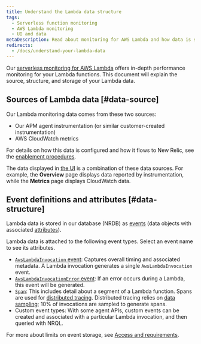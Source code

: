 ```yaml
---
title: Understand the Lambda data structure
tags:
  - Serverless function monitoring
  - AWS Lambda monitoring
  - UI and data
metaDescription: Read about monitoring for AWS Lambda and how data is structured and stored.
redirects:
  - /docs/understand-your-lambda-data
---
```


Our [serverless monitoring for AWS Lambda](/docs/introduction-new-relic-monitoring-aws-lambda) offers in-depth performance monitoring for your Lambda functions. This document will explain the source, structure, and storage of your Lambda data.

## Sources of Lambda data [#data-source]

Our Lambda monitoring data comes from these two sources:

* Our APM agent instrumentation (or similar customer-created instrumentation)
* AWS CloudWatch metrics

For details on how this data is configured and how it flows to New Relic, see the [enablement procedures](/docs/install-enable-new-relics-monitoring-aws-lambda).

The data displayed in [the UI](/docs/lambda-monitoring-ui) is a combination of these data sources. For example, the **Overview** page displays data reported by instrumentation, while the **Metrics** page displays CloudWatch data.

## Event definitions and attributes [#data-structure]

Lambda data is stored in our database (NRDB) as [events](https://docs.newrelic.com/docs/using-new-relic/welcome-new-relic/getting-started/glossary#event) (data objects with associated [attributes](https://docs.newrelic.com/docs/using-new-relic/welcome-new-relic/getting-started/glossary#attribute)).

Lambda data is attached to the following event types. Select an event name to see its attributes.

* [`AwsLambdaInvocation` event](/attribute-dictionary?attribute_name=&events_tids%5B%5D=9581): Captures overall timing and associated metadata. A Lambda invocation generates a single `AwsLambdaInvocation` event.
* [`AwsLambdaInvocationError` event](/attribute-dictionary?attribute_name=&events_tids%5B%5D=9581): If an error occurs during a Lambda, this event will be generated.
* [`Span`](/attribute-dictionary?attribute_name=&events_tids%5B%5D=8337): This includes detail about a segment of a Lambda function. Spans are used for [distributed tracing](/docs/apm/distributed-tracing/getting-started/introduction-distributed-tracing). Distributed tracing relies on [data sampling](/docs/apm/distributed-tracing/getting-started/how-new-relic-distributed-tracing-works#sampling); 10% of invocations are sampled to generate spans.
* Custom event types: With some agent APIs, custom events can be created and associated with a particular Lambda invocation, and then queried with NRQL.

For more about limits on event storage, see [Access and requirements](/docs/introduction-new-relic-monitoring-aws-lambda#requirements).
